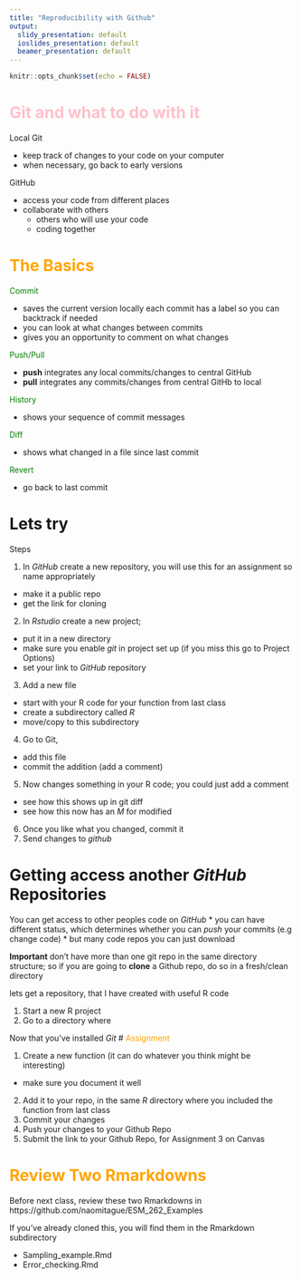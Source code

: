 ```yaml
---
title: "Reproducibility with Github"
output:
  slidy_presentation: default
  ioslides_presentation: default
  beamer_presentation: default
---
```


```r
knitr::opts_chunk$set(echo = FALSE)
```

# <span style="color:pink"> Git and what to do with it </span>

Local Git

* keep track of changes to your code on your computer
* when necessary, go back to early versions

GitHub

* access your code from different places
* collaborate with others
  * others who will use your code
  * coding together
  

# <span style="color:orange"> The Basics </span>


<span style="color:green"> Commit</span>

* saves the current version locally
  each commit has a label so you can backtrack if needed
* you can look at what changes between commits
* gives you an opportunity to comment on what changes

<span style="color:green"> Push/Pull</span>

* **push** integrates any local commits/changes to central GitHub  
* **pull** integrates any commits/changes from central GitHb to local


<span style="color:green"> History</span> 

* shows your sequence of commit messages

<span style="color:green"> Diff</span> 

* shows what changed in a file since last commit

<span style="color:green"> Revert</span> 

* go back to last commit

# Lets try

Steps

1. In *GitHub* create a new repository, you will use this for an assignment so name appropriately
  * make it a public repo
  * get the link for cloning
  
2. In *Rstudio* create a new project; 
  * put it in a new directory 
  * make sure you enable *git* in project set up (if you miss this go to Project Options) 
  * set your link to *GitHub* repository
3. Add a new file
  * start with your R code for your function from last class
  * create a subdirectory called *R*
  * move/copy to this subdirectory
4. Go to Git, 
  * add this file
  * commit the addition (add a comment)
5. Now changes something in your R code; you could just add a comment
  * see how this shows up in git diff
  * see how this now has an *M* for modified
6) Once you like what you changed, commit it
7) Send changes to *github*


  
# Getting access another *GitHub* Repositories

You can get access to other peoples code on *GitHub*
* you can have different status, which determines whether you can *push* your commits (e.g change code)
* but many code repos you can just download


**Important** don't have more than one git repo in the same directory structure; so if you are going to **clone** a Github repo, do so in a fresh/clean directory

lets get a repository, that I have created with useful R code

1. Start a new R project
2. Go to a directory where 

Now that you've installed *Git*
# <span style="color:orange"> Assignment </span>

1. Create a new function (it can do whatever you think might be interesting)
  * make sure you document it well
2. Add it to your repo, in the same *R* directory where you included the function from last class
3. Commit your changes
4. Push your changes to your Github Repo
5. Submit the link to your Github Repo, for Assignment 3 on Canvas


# <span style="color:orange"> Review Two Rmarkdowns </span>

Before next class, review these two Rmarkdowns in 
https://github.com/naomitague/ESM_262_Examples

If you've already cloned this, you will find them in the Rmarkdown subdirectory

* Sampling_example.Rmd
* Error_checking.Rmd
